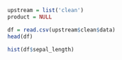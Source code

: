 ```r
upstream = list('clean')
product = NULL
```

```r
df = read.csv(upstream$clean$data)
head(df)
```

```r
hist(df$sepal_length)
```
